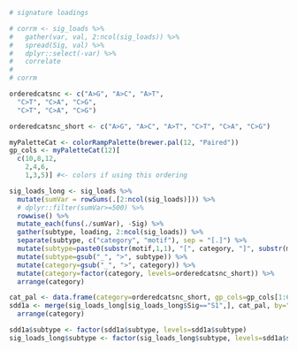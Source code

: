 ```r

# signature loadings

# corrm <- sig_loads %>%
#   gather(var, val, 2:ncol(sig_loads)) %>%
#   spread(Sig, val) %>%
#   dplyr::select(-var) %>%
#   correlate
#
# corrm

orderedcatsnc <- c("A>G", "A>C", "A>T",
  "C>T", "C>A", "C>G",
  "C>T", "C>A", "C>G")

orderedcatsnc_short <- c("A>G", "A>C", "A>T", "C>T", "C>A", "C>G")

myPaletteCat <- colorRampPalette(brewer.pal(12, "Paired"))
gp_cols <- myPaletteCat(12)[
  c(10,8,12,
    2,4,6,
    1,3,5)] #<- colors if using this ordering

sig_loads_long <- sig_loads %>%
  mutate(sumVar = rowSums(.[2:ncol(sig_loads)])) %>%
  # dplyr::filter(sumVar>=500) %>%
  rowwise() %>%
  mutate_each(funs(./sumVar), -Sig) %>%
  gather(subtype, loading, 2:ncol(sig_loads)) %>%
  separate(subtype, c("category", "motif"), sep = "[.]") %>%
  mutate(subtype=paste0(substr(motif,1,1), "[", category, "]", substr(motif,3,3))) %>%
  mutate(subtype=gsub("_", ">", subtype)) %>%
  mutate(category=gsub("_", ">", category)) %>%
  mutate(category=factor(category, levels=orderedcatsnc_short)) %>%
  arrange(category)

cat_pal <- data.frame(category=orderedcatsnc_short, gp_cols=gp_cols[1:6])
sdd1a <- merge(sig_loads_long[sig_loads_long$Sig=="S1",], cat_pal, by="category") %>%
  arrange(category)

sdd1a$subtype <- factor(sdd1a$subtype, levels=sdd1a$subtype)
sig_loads_long$subtype <- factor(sig_loads_long$subtype, levels=sdd1a$subtype)

```
